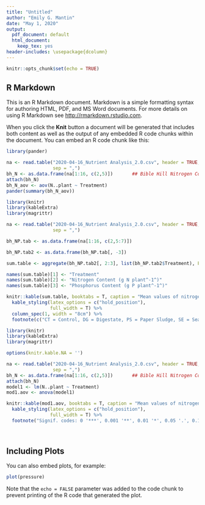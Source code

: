 ```yaml
---
title: "Untitled"
author: "Emily G. Mantin"
date: "May 1, 2020"
output:
  pdf_document: default
  html_document:
    keep_tex: yes
header-includes: \usepackage{dcolumn}
---
```


```r
knitr::opts_chunk$set(echo = TRUE)
```

## R Markdown

This is an R Markdown document. Markdown is a simple formatting syntax for authoring HTML, PDF, and MS Word documents. For more details on using R Markdown see <http://rmarkdown.rstudio.com>.

When you click the **Knit** button a document will be generated that includes both content as well as the output of any embedded R code chunks within the document. You can embed an R code chunk like this:

```r
library(pander)

na <- read.table("2020-04-16_Nutrient Analysis_2.0.csv", header = TRUE,
                 sep = ",")
bh_N <- as.data.frame(na[1:16, c(2,5)])       ## Bible Hill Nitrogen Content
attach(bh_N)
bh_N_aov <- aov(N..plant ~ Treatment)
pander(summary(bh_N_aov))
```

```r
library(knitr)
library(kableExtra)
library(magrittr)

na <- read.table("2020-04-16_Nutrient Analysis_2.0.csv", header = TRUE,
                 sep = ",")

bh_NP.tab <- as.data.frame(na[1:16, c(2,5:7)])

bh_NP.tab2 <- as.data.frame(bh_NP.tab[, -3])

sum.table <- aggregate(bh_NP.tab2[, 2:3], list(bh_NP.tab2$Treatment), FUN = "mean")

names(sum.table)[1] <- "Treatment"
names(sum.table)[2] <- "Nitrogen Content (g N plant^-1^)"
names(sum.table)[3] <- "Phosphorus Content (g P plant^-1^)"

knitr::kable(sum.table, booktabs = T, caption = "Mean values of nitrogen and phosphorus content measured in the fall of the establishment year (2019).") %>%
  kable_styling(latex_options = c("hold_position"), 
                full_width = T) %>%
  column_spec(1, width = "8cm") %>%
  footnote(c("CT = Control, DG = Digestate, PS = Paper Sludge, SE = Seaweed Extract"))

```

```r
library(knitr)
library(kableExtra)
library(magrittr)

options(knitr.kable.NA = '')

na <- read.table("2020-04-16_Nutrient Analysis_2.0.csv", header = TRUE,
                 sep = ",")
bh_N <- as.data.frame(na[1:16, c(2,5)])       ## Bible Hill Nitrogen Content
attach(bh_N)
model1 <- lm(N..plant ~ Treatment)
mod1.aov <- anova(model1)

knitr::kable(mod1.aov, booktabs = T, caption = "Mean values of nitrogen and phosphorus content measured in the fall of the establishment year (2019).") %>%
  kable_styling(latex_options = c("hold_position"), 
                full_width = T) %>%
  footnote("Signif. codes: 0 '***', 0.001 '**', 0.01 '*', 0.05 '.', 0.1 '' 1")
  
  

```


## Including Plots

You can also embed plots, for example:

```r
plot(pressure)
```

Note that the `echo = FALSE` parameter was added to the code chunk to prevent printing of the R code that generated the plot.

